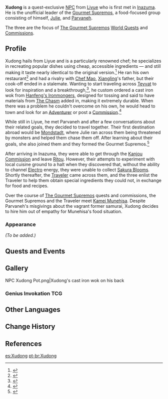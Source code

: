 {{Meta
<!-- Remove this template after adding the missing info -->
|missing_NPC_profile  = yes
}}
{{Character Infobox
|type             = Quest NPC
|image            = NPC Xudong.png
|region           = Liyue
|location         = Inazuma
|location2        = Sumeru
|affiliation      = Gourmet Supremos
}}
'''Xudong''' {{Lang|zh=旭东|zh_rm=Xùdōng}} is a quest-exclusive [[NPC]] from [[Liyue]] who is first met in [[Inazuma]]. He is the unofficial leader of the [[Gourmet Supremos]], a food-focused group consisting of himself, [[Julie]], and [[Parvaneh]].

The three are the focus of [[The Gourmet Supremos]] [[World Quests]] and [[Commissions]].

==Profile==
<!-- detailed story/lore information goes here -->
Xudong hails from Liyue and is a particularly renowned chef; he specializes in recreating popular dishes using cheap, accessible ingredients &mdash; and still making it taste nearly identical to the original version.<ref>{{Ref/Quest|The Gourmet Supremos: Foodie Quiz}}</ref> He ran his own restaurant<ref>{{Ref/Quest|The Gourmet Supremos: Cook-Off}}</ref> and had a rivalry with [[Chef Mao]], [[Xiangling]]'s father, but their cook-off ended in a stalemate. Wanting to start traveling across [[Teyvat]] to look for inspiration and a breakthrough,<ref>{{Ref/Quest|The Gourmet Supremos: Breakthrough Thinking}}</ref>, he custom ordered a cast iron wok from [[Hanfeng's Ironmongers]], designed for tossing and said to have materials from [[The Chasm (Subregion)|The Chasm]] added in, making it extremely durable. When there was a problem he couldn't overcome on his own, he would head to town and look for an [[Adventurer]] or post a [[Commission]].<ref>{{Ref/Quest|Gourmet Supremos, Assemble!}}</ref>

While still in Liyue, he met Parvaneh and after a few conversations about their related goals, they decided to travel together. Their first destination abroad would be [[Mondstadt]], where Julie ran across them being threatened by monsters and helped them chase them off. After learning about their goals, she also joined them and they formed the Gourmet Supremos.<ref>{{Ref/Quest|The Gourmet Supremos: The Importance of Eating Well}}</ref>

After arriving in Inazuma, they were able to get through the [[Kanjou Commission]] and leave [[Ritou]]. However, their attempts to experiment with local cuisine ground to a halt when they discovered that, without the ability to channel [[Electro]] energy, they were unable to collect [[Sakura Bloom]]s. Shortly thereafter, the [[Traveler]] came across them, and the three enlist the Traveler to help them obtain special ingredients they could not, in exchange for food and recipes.

Over the course of [[The Gourmet Supremos]] quests and commissions, the Gourmet Supremos and the Traveler meet [[Kamei Munehisa]]. Despite Parvaneh's misgivings about the vagrant former samurai, Xudong decides to hire him out of empathy for Munehisa's food situation. 

===Appearance===
''(To be added.)''

==Quests and Events==
{{Quests and Events}}

==Gallery==
<gallery>
NPC Xudong Pot.png|Xudong's cast iron wok on his back
</gallery>

===Genius Invokation TCG===
{{Genius Invokation TCG Cards by Featured Gallery}}

==Other Languages==
{{Other Languages
|default_hidden = 1
|en      = Xudong
|zhs     = 旭东
|zhs_rm  = Xùdōng
|zht     = 旭東
|zht_rm  = Xùdōng
|ja      = 旭東
|ja_rm   = Kyokutou{{Assumed}}
|ko      = {{tt|동욱|東旭}}
|ko_rm   = Dong-uk
|es      = Xudong
|fr      = Xudong
|ru      = Сюй Дун
|th      = Xudong
|vi      = Xudong
|de      = Xudong
|id      = Xudong
|pt      = Xudong
|tr      = Xudong
|it      = Xudong
}}

==Change History==
{{Change History|2.0}}

==References==
{{Reflist}}

[[es:Xudong]]
[[pt-br:Xudong]]